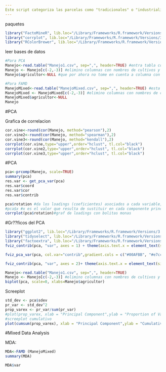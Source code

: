 ```yaml
---
Este script categoriza las parcelas como "tradicionales" o "industrializadas" de acuerdo a un an??lisis PCA y un MDA.
---
```


paquetes
```r
library("FactoMineR", lib.loc="/Library/Frameworks/R.framework/Versions/3.4/Resources/library")
library("corrplot", lib.loc="/Library/Frameworks/R.framework/Versions/3.0/Resources/library")
library("RColorBrewer", lib.loc="/Library/Frameworks/R.framework/Versions/3.4/Resources/library")
```

leer bases de datos
```r
#Para PCA 
Manejo<-read.table("Manejo1.csv", sep=",", header=TRUE) #entra tabla con las variables como columnas y las parcelas en los renglones. valores 1= presencia, 0=ausencia (excepto number crops y number varieties)
Manejo <- Manejo[c(-2,-3)] #elimino columnas con nombres de cultivos y variedades
Manejo$agricultor<-NULL #que por ahora no tome en cuenta a columna con el nombre del agricultor

#Para FAMD
ManejoMixed<-read.table("ManejoMixed.csv", sep=",", header=TRUE) #esta es igual a MANEJO1.CSV pero con los valores de presencia/ausencia transformados a variables categ??ricas.
ManejoMixed <- ManejoMixed[c(-2,-3)] #elimino columnas con nombres de cultivos y variedades
ManejoMixed$agricultor<-NULL
Manejo
```
#PCA

Grafica de correlacion
```r
cor.vine<-round(cor(Manejo, method="pearson"),2)
cor.vine2<-round(cor(Manejo, method="spearman"),2)
cor.vine3<-round(cor(Manejo, method="kendall"),2)
corrplot(cor.vine,type="upper",order="hclust", tl.col="black")
corrplot(cor.vine2,type="upper",order="hclust", tl.col="black")
corrplot(cor.vine3,type="upper",order="hclust", tl.col="black")
```
#PCA
```r
pca<-prcomp(Manejo, scale=TRUE)
summary(pca)
res.var <- get_pca_var(pca)
res.var$coord
res.var$cor
res.var$contrib
```

```r
pca$rotation #da los loadings (coeficientes) asociados a cada variable, o sea el peso que cada una tuvo en dicho componente principal
#pca$x #x es el valor que resulta de sustituir en cada componente principal el dato original multiplicado por el coeficiente asociado a esa variable
corrplot(pca$rotation)#graf de loadings con bolitas monas
```

#Gr??ficos del PCA
```r
library("ggplot2", lib.loc="/Library/Frameworks/R.framework/Versions/3.4/Resources/library")
library("tidyselect", lib.loc="/Library/Frameworks/R.framework/Versions/3.4/Resources/library")
library("factoextra", lib.loc="/Library/Frameworks/R.framework/Versions/3.4/Resources/library")
fviz_contrib(pca, "var", axes = 1) + theme(axis.text.x = element_text(size=13, angle=90))
```
```r
fviz_pca_var(pca, col.var="contrib",gradient.cols = c("#00AFBB", "#e7cc00", "#f50707"),repel = TRUE)
```


```r
fviz_contrib(pca, "var", axes = 2)+ theme(axis.text.x = element_text(size=13, angle=45))
```

```r
Manejo<-read.table("Manejo1.csv", sep=",", header=TRUE) 
Manejo <- Manejo[c(-2,-3)] #elimino columnas con nombres de cultivos y variedades
biplot(pca, scale=0, xlabs=Manejo$agricultor)
```
Screeplot
```r
std_dev <- pca$sdev
pr_var <- std_dev^2
prop_varex <- pr_var/sum(pr_var)
#plot(prop_varex, xlab = "Principal Component",ylab = "Proportion of Variance Explained",type = "b")
#screeplot cumulativo
plot(cumsum(prop_varex), xlab = "Principal Component",ylab = "Cumulative Proportion of Variance Explained",type = "b")
```
#Mixed Data Analysis

MDA:
```r
MDA<-FAMD (ManejoMixed)
summary(MDA)

```

```r
MDA$var
```
